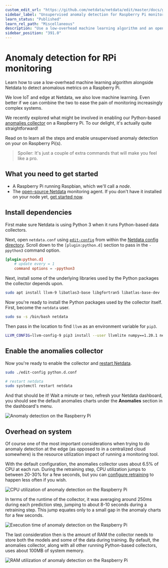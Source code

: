 ```yaml
---
custom_edit_url: "https://github.com/netdata/netdata/edit/master/docs/guides/monitor/raspberry-pi-anomaly-detection.md"
sidebar_label: "Unsupervised anomaly detection for Raspberry Pi monitoring"
learn_status: "Published"
learn_rel_path: "Miscellaneous"
description: "Use a low-overhead machine learning algorithm and an open-source monitoring tool to detect anomalous metrics on a Raspberry Pi."
sidebar_position: "391.0"
---
```

# Anomaly detection for RPi monitoring

Learn how to use a low-overhead machine learning algorithm alongside Netdata to detect anomalous metrics on a Raspberry Pi.

We love IoT and edge at Netdata, we also love machine learning. Even better if we can combine the two to ease the pain
of monitoring increasingly complex systems.

We recently explored what might be involved in enabling our Python-based [anomalies
collector](/docs/data-collection/monitor-anything/Any%20Application%20-%20Generic%20Collectors/Anomalies) on a Raspberry Pi. To our delight, it's actually quite
straightforward! 

Read on to learn all the steps and enable unsupervised anomaly detection on your on Raspberry Pi(s).

> Spoiler: It's just a couple of extra commands that will make you feel like a pro.

## What you need to get started

- A Raspberry Pi running Raspbian, which we'll call a _node_.
- The [open-source Netdata](https://github.com/netdata/netdata) monitoring agent. If you don't have it installed on your
  node yet, [get started now](/docs/getting-started/install-netdata).

## Install dependencies

First make sure Netdata is using Python 3 when it runs Python-based data collectors. 

Next, open `netdata.conf` using [`edit-config`](/docs/getting-started/manage-and-configure/configuration#use-edit-config-to-edit-configuration-files)
from within the [Netdata config directory](/docs/getting-started/manage-and-configure/configuration#the-netdata-config-directory). Scroll down to the
`[plugin:python.d]` section to pass in the `-ppython3` command option. 

```conf
[plugin:python.d]
    # update every = 1
    command options = -ppython3
```

Next, install some of the underlying libraries used by the Python packages the collector depends upon.

```bash
sudo apt install llvm-9 libatlas3-base libgfortran5 libatlas-base-dev
```

Now you're ready to install the Python packages used by the collector itself. First, become the `netdata` user.

```bash
sudo su -s /bin/bash netdata
```

Then pass in the location to find `llvm` as an environment variable for `pip3`.

```bash
LLVM_CONFIG=llvm-config-9 pip3 install --user llvmlite numpy==1.20.1 netdata-pandas==0.0.38 numba==0.50.1 scikit-learn==0.23.2 pyod==0.8.3
```

## Enable the anomalies collector

Now you're ready to enable the collector and [restart Netdata](/docs/getting-started/manage-and-configure/start-stop-or-restart-the-netdata-agent).

```bash
sudo ./edit-config python.d.conf

# restart netdata
sudo systemctl restart netdata
```

And that should be it! Wait a minute or two, refresh your Netdata dashboard, you should see the default anomalies
charts under the **Anomalies** section in the dashboard's menu.

![Anomaly detection on the Raspberry
Pi](https://user-images.githubusercontent.com/1153921/110149717-9d749c00-7d9b-11eb-853c-e041a36f0a41.png)

## Overhead on system

Of course one of the most important considerations when trying to do anomaly detection at the edge (as opposed to in a
centralized cloud somewhere) is the resource utilization impact of running a monitoring tool.

With the default configuration, the anomalies collector uses about 6.5% of CPU at each run. During the retraining step,
CPU utilization jumps to between 20-30% for a few seconds, but you can [configure
retraining](/docs/data-collection/monitor-anything/Any%20Application%20-%20Generic%20Collectors/Anomalies#configuration) to happen less often if you wish.

![CPU utilization of anomaly detection on the Raspberry
Pi](https://user-images.githubusercontent.com/1153921/110149718-9d749c00-7d9b-11eb-9af8-46e2032cd1d0.png)

In terms of the runtime of the collector, it was averaging around 250ms during each prediction step, jumping to about
8-10 seconds during a retraining step. This jump equates only to a small gap in the anomaly charts for a few seconds.

![Execution time of anomaly detection on the Raspberry
Pi](https://user-images.githubusercontent.com/1153921/110149715-9cdc0580-7d9b-11eb-826d-faf6f620621a.png)

The last consideration then is the amount of RAM the collector needs to store both the models and some of the data
during training. By default, the anomalies collector, along with all other running Python-based collectors, uses about
100MB of system memory.

![RAM utilization of anomaly detection on the Raspberry
Pi](https://user-images.githubusercontent.com/1153921/110149720-9e0d3280-7d9b-11eb-883d-b1d4d9b9b5e1.png)


